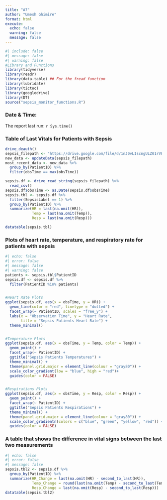 ```yaml
---
title: "A7"
author: "Umesh Ghimire"
format: html
execute: 
  echo: false
  warning: false
  message: false
---
```


```r
#| include: false
#| message: false
#| warning: false
#Library and Functions
library(tidyverse)
library(readr)
library(data.table) ## For the fread function
library(lubridate)
library(tictoc)
library(googledrive)
library(DT)
source("sepsis_monitor_functions.R")
```

### Date & Time:

The report last run: `r Sys.time()`

### Table of Last Vitals for Patients with Sepsis

```r

drive_deauth()
sepsis_filepath <- "https://drive.google.com/file/d/1nJ0vLIscngULZ01rVF78wbObJbJiwmqH/view?usp=sharing"
new_data <- updateData(sepsis_filepath)
most_recent_data <- new_data %>%
  group_by(PatientID) %>%
  filter(obsTime == max(obsTime))
```

```r
sepsis.df <- drive_read_string(sepsis_filepath) %>%
  read_csv()
sepsis.df$obsTime <- as.Date(sepsis.df$obsTime)
sepsis.tbl <- sepsis.df %>%
  filter(SepsisLabel == 1) %>%
  group_by(PatientID) %>%
  summarize(HR = last(na.omit(HR)),
            Temp = last(na.omit(Temp)),
            Resp = last(na.omit(Resp)))
```

```r
datatable(sepsis.tbl)
```


### Plots of heart rate, temperature, and respiratory rate for patients with sepsis

```r
#| echo: false
#| error: false
#| message: false
#| warning: false
patients <- sepsis.tbl$PatientID
sepsis.df <- sepsis.df %>%
  filter(PatientID %in% patients)


#Heart Rate Plots
ggplot(sepsis.df, aes(x = obsTime, y = HR)) +
  geom_line(color = "red", linetype = "dotted") +
  facet_wrap(~ PatientID, scales = "free_y") +
  labs(x = "Observation Time", y = "Heart Rate",
       title = "Sepsis Patients Heart Rate") +
  theme_minimal()


#Temperature Plots
ggplot(sepsis.df, aes(x = obsTime, y = Temp, color = Temp)) +
  geom_point() +
  facet_wrap(~ PatientID) +
  ggtitle("Sepsis Patients Temperatures") +
  theme_minimal() +
  theme(panel.grid.major = element_line(colour = "gray80")) +
  scale_color_gradient(low = "blue", high = "red")+
  guides(color = FALSE)


#Respirations Plots
ggplot(sepsis.df, aes(x = obsTime, y = Resp, color = Resp)) +
  geom_point() +
  facet_wrap(~ PatientID) +
  ggtitle("Sepsis Patients Respirations") +
  theme_minimal() +
  theme(panel.grid.major = element_line(colour = "gray80")) +
  scale_color_gradientn(colors = c("blue", "green", "yellow", "red")) +
  guides(color = FALSE)

```

### A table that shows the difference in vital signs between the last two measurements

```r
#| echo: false
#| error: false
#| message: false
sepsis.tbl2 <- sepsis.df %>%
  group_by(PatientID) %>%
  summarize(HR_Change = last(na.omit(HR) - second_to_last(HR)),
            Temp_Change = round(last(na.omit(Temp) - second_to_last(Temp)),2),
            Resp_Change = last(na.omit(Resp) - second_to_last(Resp)))
datatable(sepsis.tbl2)


```
